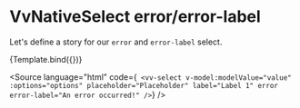 
<Meta title="Components/NativeSelect/Props/error" />

# VvNativeSelect error/error-label

Let's define a story for our `error` and `error-label` select.

<Canvas>
	<Story
		name="error"
		args={{
			label: 'Lorem Ipsum',
			placeholder: 'Placeholder',
			options: ['Option 1', 'Option 2', 'Option 3'],
			error: true,
			errorLabel: 'An error occurred!'
		}}>
		{Template.bind({})}
	</Story>
</Canvas>

<Source
	language="html"
	code={`
<vv-select
	v-model:modelValue="value"
	:options="options"
	placeholder="Placeholder"
	label="Label 1"
	error
	error-label="An error occurred!"
/>`}
/>
